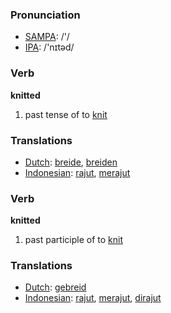 === Pronunciation ===
*[[w:SAMPA|SAMPA]]: /'/
*[[w:IPA|IPA]]: /'nɪtəd/

=== Verb ===

'''knitted'''

# past tense of to [[knit]]

=== Translations ===
*[[Dutch]]: [[breide]], [[breiden]]
*[[Indonesian]]: [[rajut]], [[rajut|merajut]]


=== Verb ===

'''knitted'''

# past participle of to [[knit]]

=== Translations ===
*[[Dutch]]: [[gebreid]]
*[[Indonesian]]: [[rajut]], [[rajut|merajut]], [[rajut|dirajut]]